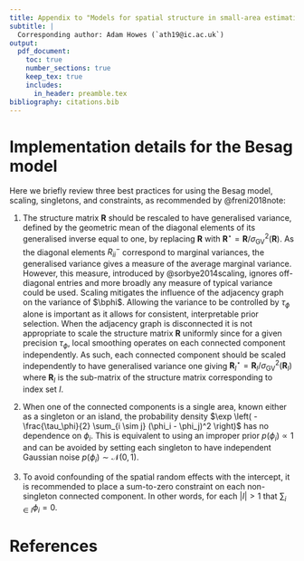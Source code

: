 ```yaml
---
title: Appendix to "Models for spatial structure in small-area estimation"
subtitle: |
  Corresponding author: Adam Howes (`ath19@ic.ac.uk`)
output:
  pdf_document:
    toc: true
    number_sections: true
    keep_tex: true
    includes:
      in_header: preamble.tex
bibliography: citations.bib
---
```


<!-- So that the tables and figures in this appendix are prefixed by "A." -->
\setcounter{table}{0}  
\renewcommand{\thetable}{A.\arabic{table}} 
\setcounter{figure}{0} 
\renewcommand{\thefigure}{A.\arabic{figure}}

\newpage

# Implementation details for the Besag model \label{app:freni}

Here we briefly review three best practices for using the Besag model, scaling, singletons, and constraints, as recommended by @freni2018note: 

1. \textit{Scaling}
The structure matrix $\mathbf{R}$ should be rescaled to have generalised variance, defined by the geometric mean of the diagonal elements of its generalised inverse
\begin{equation}
    \sigma^2_{\text{GV}}(\mathbf{R}) = \prod_{i = 1}^n (R^-_{ii})^{1/n} = \exp \left( \frac{1}{n} \sum_{i = 1}^n \log (R^-_{ii}) \right),
\end{equation}
equal to one, by replacing $\mathbf{R}$ with $\mathbf{R}^\star = \mathbf{R} / \sigma^2_{\text{GV}}(\mathbf{R})$.
As the diagonal elements $R^-_{ii}$ correspond to marginal variances, the generalised variance gives a measure of the average marginal variance.
However, this measure, introduced by @sorbye2014scaling, ignores off-diagonal entries and more broadly any measure of typical variance could be used.
Scaling mitigates the influence of the adjacency graph on the variance of $\bphi$.
Allowing the variance to be controlled by $\tau_\phi$ alone is important as it allows for consistent, interpretable prior selection.
When the adjacency graph is disconnected it is not appropriate to scale the structure matrix $\mathbf{R}$ uniformly since for a given precision $\tau_\phi$, local smoothing operates on each connected component independently.
As such, each connected component should be scaled independently to have generalised variance one giving $\mathbf{R}^\star_I = \mathbf{R}_I / \sigma^2_{\text{GV}}(\mathbf{R}_I)$ where $\mathbf{R}_I$ is the sub-matrix of the structure matrix corresponding to index set $I$.

2.
\textit{Singletons}
When one of the connected components is a single area, known either as a singleton or an island, the probability density $\exp \left( -\frac{\tau_\phi}{2} \sum_{i \sim j} (\phi_i - \phi_j)^2 \right)$ has no dependence on $\phi_i$.
This is equivalent to using an improper prior $p(\phi_i) \propto 1$ and can be avoided by setting each singleton to have independent Gaussian noise $p(\phi_i) \sim \mathcal{N}(0, 1)$.

3.
\textit{Constraints}
To avoid confounding of the spatial random effects with the intercept, it is recommended to place a sum-to-zero constraint on each non-singleton connected component.
In other words, for each $|I| > 1$ that $\sum_{i \in I} \phi_i = 0$.

# References {#references .unnumbered}

